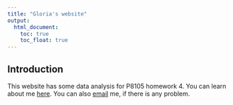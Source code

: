 ```yaml
---
title: "Gloria's website"
output: 
  html_document:
    toc: true
    toc_float: true
---
```

## Introduction
This website has some data analysis for P8105 homework 4. You can learn about me [here](about.html). You can also [email](mailto:<gl2677@cumc.columbia.edu>) me, if there is any problem.

